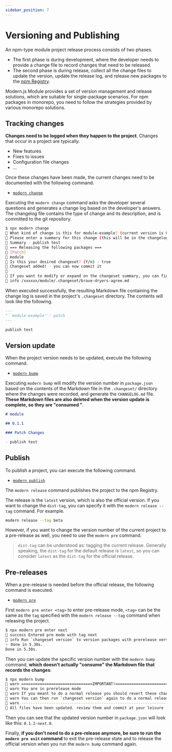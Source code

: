 ```yaml
---
sidebar_position: 7
---
```


# Versioning and Publishing

An npm-type module project release process consists of two phases.

- The first phase is during development, where the developer needs to provide a change file to record changes that need to be released.
- The second phase is during release, collect all the change files to update the version, update the release log, and release new packages to the [npm Registry](https://www.npmjs.com/).

Modern.js Module provides a set of version management and release solutions, which are suitable for single-package scenarios. For npm packages in monorepo, you need to follow the strategies provided by various monorepo solutions.


<PublishEMO />

## Tracking changes

**Changes need to be logged when they happen to the project**. Changes that occur in a project are typically.

- New features
- Fixes to issues
- Configuration file changes
- ...

Once these changes have been made, the current changes need to be documented with the following command.

- [`modern change`](/guide/basic/command-preview#modern-change)

Executing the `modern change` command asks the developer several questions and generates a change log based on the developer's answers. The changelog file contains the type of change and its description, and is committed to the git repository.

```bash
$ npx modern change
🦋 What kind of change is this for module-example? (current version is 0.1.0) - patch
🦋 Please enter a summary for this change (this will be in the changelogs). Submit empty line to open external editor
🦋 Summary - publish test
🦋 === Releasing the following packages ===
🦋 [Patch]
🦋 module
🦋 Is this your desired changeset? (Y/n) - true
🦋 Changeset added! - you can now commit it
🦋
🦋 If you want to modify or expand on the changeset summary, you can find it here
🦋 info /xxxxxx/module/.changeset/brave-dryers-agree.md
```

When executed successfully, the resulting Markdown file containing the change log is saved in the project's `.changeset` directory. The contents will look like the following.

```markdown title=".changeset/brave-dryers-agree.md"
---
"``module-example'': patch
---

publish test
```

## Version update

When the project version needs to be updated, execute the following command.

- [`modern bump`](/guide/basic/command-preview#modern-bump)

Executing `modern bump` will modify the version number in `package.json` based on the contents of the Markdown file in the `.changeset/` directory where the changes were recorded, and generate the `CHANGELOG.md` file. **These Markdown files are also deleted when the version update is complete, so they are "consumed "**.

```markdown title="CHANGELOG.md"
# module

## 0.1.1

### Patch Changes

- publish test
```

## Publish

To publish a project, you can execute the following command.

- [`modern publish`](/guide/basic/command-preview#modern-release)

The `modern release` command publishes the project to the npm Registry.

The release is the `latest` version, which is also the official version. If you want to change the `dist-tag`, you can specify it with the `modern release --tag` command. For example.

```bash
modern release --tag beta
```

However, if you want to change the version number of the current project to a pre-release as well, you need to use the `modern pre` command.

> `dist-tag` can be understood as: tagging the current release. Generally speaking, the `dist-tag` for the default release is `latest`, so you can consider `latest` as the `dist-tag` for the official release.

## Pre-releases

When a pre-release is needed before the official release, the following command is executed.

- [`modern pre`](/guide/basic/command-preview#modern-pre)

First `modern pre enter <tag>` to enter pre-release mode, `<tag>` can be the same as the `tag` specified with the `modern release --tag` command when releasing the project.

```bash
$ npx modern pre enter next
🦋 success Entered pre mode with tag next
🦋 info Run `changeset version` to version packages with prerelease versions
✨ Done in 5.30s.
Done in 5.30s.
```

Then you can update the specific version number with the `modern bump` command, **which doesn't actually "consume" the Markdown file that records the changes**:

```bash
$ npx modern bump
🦋 warn ===============================IMPORTANT!===============================
🦋 warn You are in prerelease mode
🦋 warn If you meant to do a normal release you should revert these changes and run `changeset pre exit`
🦋 warn You can then run `changeset version` again to do a normal release
🦋 warn ----------------------------------------------------------------------
🦋 All files have been updated. review them and commit at your leisure
```

Then you can see that the updated version number in `package.json` will look like this: `0.1.2-next.0`.

Finally, **if you don't need to do a pre-release anymore, be sure to run the `modern pre exit` command** to exit the pre-release state and to release the official version when you run the `modern bump` command again.

